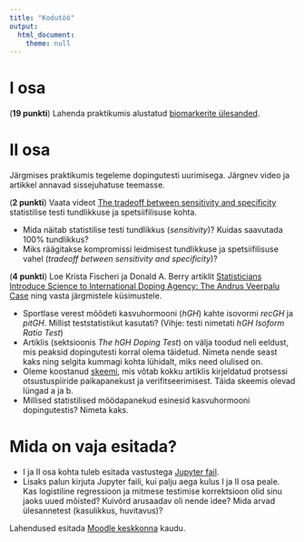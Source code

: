 ```yaml
---
title: "Kodutöö"
output: 
  html_document:
    theme: null
---
```


# I osa

(**19 punkti**) Lahenda praktikumis alustatud [biomarkerite ülesanded](../praktikum7_biomarkerid).

# II osa

Järgmises praktikumis tegeleme dopingutesti uurimisega. Järgnev video ja artikkel annavad sissejuhatuse teemasse. 

(**2 punkti**) Vaata videot [The tradeoff between sensitivity and specificity](https://www.youtube.com/watch?v=vtYDyGGeQyo) statistilise testi tundlikkuse ja spetsiifilisuse kohta. 

* Mida näitab statistilise testi tundlikkus (*sensitivity*)? 
Kuidas saavutada 100\% tundlikkus?
* Miks räägitakse kompromissi leidmisest tundlikkuse ja spetsiifilisuse vahel (*tradeoff between sensitivity and specificity*)?

(**4 punkti**) Loe Krista Fischeri ja Donald A. Berry artiklit [Statisticians Introduce Science to International Doping Agency: The Andrus Veerpalu Case](http://chance.amstat.org/2014/09/doping/) ning vasta järgmistele küsimustele.

* Sportlase verest mõõdeti kasvuhormooni (*hGH*) kahte isovormi *recGH* ja *pitGH*. Millist teststatistikut kasutati? (Vihje: testi nimetati *hGH Isoform Ratio Test*)
* Artiklis (sektsioonis *The hGH Doping Test*) on välja toodud neli eeldust, mis peaksid dopingutesti korral olema täidetud. Nimeta nende seast kaks ning selgita kummagi kohta lühidalt, miks need olulised on. 
* Oleme koostanud [skeemi](../examples/doping.png), mis võtab kokku artiklis kirjeldatud protsessi otsustuspiiride paikapanekust ja verifitseerimisest. Täida skeemis olevad lüngad a ja b. 
* Millised statistilised möödapanekud esinesid kasvuhormooni dopingutestis? Nimeta kaks.

# Mida on vaja esitada?

* I ja II osa kohta tuleb esitada vastustega [Jupyter fail](../kodutood/kodutoo7.ipynb). 
* Lisaks palun kirjuta Jupyter faili, kui palju aega kulus I ja II osa peale. Kas logistiline regressioon ja mitmese testimise korrektsioon olid sinu jaoks uued mõisted? Kuivõrd arusaadav oli nende idee? Mida arvad ülesannetest (kasulikkus, huvitavus)?


Lahendused esitada [Moodle keskkonna](https://moodle.ut.ee/course/view.php?id=8013#section-1) kaudu.
